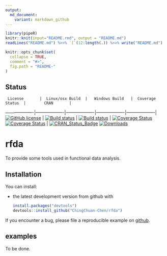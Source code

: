 ```yaml
---
output:
  md_document:
    variant: markdown_github
---
```


<!-- README.md is generated from README.Rmd. Please edit that file -->
<!-- To generate README.md with following commands: -->
```r
library(pipeR)
knitr::knit(input="README.rmd", output = "README.md")
readLines("README.md") %>>% `[`(12:length(.)) %>>% write("README.md")
```


```r
knitr::opts_chunk$set(
  collapse = TRUE,
  comment = "#>",
  fig.path = "README-"
)
```

## Status

     License       |  Linux/osx Build  |   Windows Build   |  Coverage Status  |        CRAN       |
-------------------|-------------------|-------------------|-------------------|-------------------|
[![GitHub license](https://img.shields.io/badge/lincense-MIT-blue.svg)](http://badges.mit-license.org) | [![Build status](https://travis-ci.org/ChingChuan-Chen/rfda.svg?branch=master)](https://travis-ci.org/ChingChuan-Chen/rfda/branches) | [![Build status](https://ci.appveyor.com/api/projects/status/2yms6ao3mf69fdht/branch/master?svg=true)](https://ci.appveyor.com/project/ChingChuan-Chen/rfda/branch/master) | [![Coverage Status](https://coveralls.io/repos/github/ChingChuan-Chen/rfda/badge.svg?branch=master)](https://coveralls.io/github/ChingChuan-Chen/rfda?branch=master) [![Coverage Status](https://codecov.io/github/ChingChuan-Chen/rfda/coverage.svg?branch=master)](https://codecov.io/github/ChingChuan-Chen/rfda?branch=master) | [![CRAN_Status_Badge](http://www.r-pkg.org/badges/version/rfda)](http://cran.r-project.org/package=rfda)   [![Downloads](http://cranlogs.r-pkg.org/badges/grand-total/rfda)](http://cran.rstudio.com/package=rfda)

# rfda

To provide some tools used in functional data analysis.

## Installation

You can install:

* the latest development version from github with

    ```R
    install.packages("devtools")
    devtools::install_github("ChingChuan-Chen/rfda")
    ```

If you encounter a bug, please file a reproducible example on [github](https://github.com/ChingChuan-Chen/rfda/issues).

## examples

To be done.
